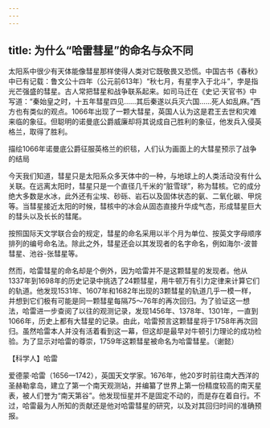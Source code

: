 ```yaml
---
---
---
```

title: 为什么“哈雷彗星”的命名与众不同
---




太阳系中很少有天体能像彗星那样使得人类对它既敬畏又恐慌。中国古书《春秋》中已有记载：鲁文公十四年（公元前613年）“秋七月，有星孛入于北斗”，孛是指光芒强盛的彗星。古人常把彗星和战争联系起来。如司马迁在《史记·天官书》中写道：“秦始皇之时，十五年彗星四见……其后秦遂以兵灭六国……死人如乱麻。”西方也有类似的观点。1066年出现了一颗大彗星，英国人认为这是君王去世和灾难来临的象征。但聪明的诺曼底公爵威廉却将其说成自己胜利的象征，他发兵入侵英格兰，取得了胜利。

描绘1066年诺曼底公爵征服英格兰的织毯，人们认为画面上的大彗星预示了战争的结局



今天我们知道，彗星只是太阳系众多天体中的一种，与地球上的人类活动没有什么关联。在远离太阳时，彗星只是一个直径几千米的“脏雪球”，称为彗核。它的成分绝大多数是水冰，此外还有尘埃、砂砾、岩石以及固体状态的氨、二氧化碳、甲烷等。当彗星接近太阳的时候，彗核中的冰会从固态直接升华成气态，形成彗星巨大的彗头以及长长的彗尾。

按照国际天文学联合会的规定，彗星的命名采用以半个月为单位、按英文字母顺序排列的编号命名法。除此之外，彗星还会以其发现者的名字命名，例如海尔-波普彗星、池谷-张彗星等。

然而，哈雷彗星的命名却是个例外，因为哈雷并不是这颗彗星的发现者。他从1337年到1698年的历史记录中挑选了24颗彗星，用牛顿万有引力定律来计算它们的轨道。他发现1531年、1607年和1682年出现的3颗彗星的轨道几乎一模一样，并想到它们极有可能是同一颗彗星每隔75～76年的再次回归。为了验证这一想法，哈雷进一步查阅了以往的观测记录，发现1456年、1378年、1301年，一直到1066年，历史上都有大彗星的记录。由此，哈雷预言这颗彗星将于1758年再次回归。虽然哈雷本人并没有活着看到这一幕，但这却是最早对牛顿引力理论的成功检验。为了显示对哈雷的尊崇，1759年这颗彗星被命名为哈雷彗星。（谢懿）





【科学人】哈雷



爱德蒙·哈雷（1656—1742），英国天文学家。1676年，他20岁时前往南大西洋的圣赫勒拿岛，建立了第一个南天观测站，并编纂了世界上第一份精度较高的南天星表，被人们誉为“南天第谷”。他发现恒星并不是固定不动的，而是存在着自行。不过，哈雷最为人所知的贡献还是他对哈雷彗星的研究，以及对其回归时间的准确预报。